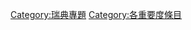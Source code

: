 [[Category:瑞典專題|Category:瑞典專題]]
[[Category:各重要度條目|Category:各重要度條目]]
{{catmore1|[[Wikipedia:瑞典專題|Wikipedia:瑞典專題]]}}
{{Articles by Importance|topic=瑞典|project=瑞典|format=toc}}